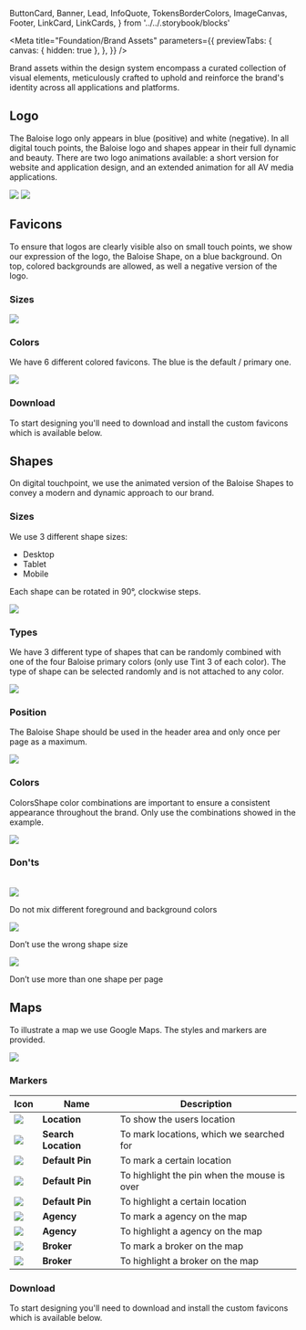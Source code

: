   ButtonCard,
  Banner,
  Lead,
  InfoQuote,
  TokensBorderColors,
  ImageCanvas,
  Footer,
  LinkCard,
  LinkCards,
} from '../../.storybook/blocks'

<Meta
  title="Foundation/Brand Assets"
  parameters={{
    previewTabs: {
      canvas: { hidden: true },
    },
  }}
/>

<Banner label="Brand Assets" section="Foundation" color="purple" puzzle />

<Lead>
  Brand assets within the design system encompass a curated collection of visual elements, meticulously crafted to
  uphold and reinforce the brand's identity across all applications and platforms.
</Lead>

## Logo

The Baloise logo only appears in blue (positive) and white (negative). In all digital touch points,
the Baloise logo and shapes appear in their full dynamic and beauty. There are two logo animations available:
a short version for website and application design, and an extended animation for all AV media applications.


<ImageCanvas>
  <img src={Logo1} />
  <img src={Logo2} />
</ImageCanvas>

## Favicons

To ensure that logos are clearly visible also on small touch points, we show our expression of the logo,
the Baloise Shape, on a blue background. On top, colored backgrounds are allowed, as well a negative version of the logo.


### Sizes

<ImageCanvas>
  <img src={FaviconSizes} />
</ImageCanvas>

### Colors

We have 6 different colored favicons. The blue is the default / primary one.

<ImageCanvas>
  <img src={FaviconColors} />
</ImageCanvas>

### Download

To start designing you'll need to download and install the custom favicons which is available below.

<ButtonCard label="favicons.zip" description="Our favicons files" link="/assets/download/favicons.zip">
  <bal-icon name="download" size="medium" />
</ButtonCard>

## Shapes

On digital touchpoint, we use the animated version of the Baloise Shapes to convey a modern and dynamic approach to our brand.


### Sizes

We use 3 different shape sizes:

- Desktop
- Tablet
- Mobile

Each shape can be rotated in 90°, clockwise steps.

<ImageCanvas>
  <img src={ShapeSizes} />
</ImageCanvas>


### Types

We have 3 different type of shapes that can be randomly combined with one of the four Baloise primary colors (only
use Tint 3 of each color). The type of shape can be selected randomly and is not attached to any color.

<ImageCanvas>
  <img src={ShapeTypes} />
</ImageCanvas>


### Position

The Baloise Shape should be used in the header area and only once per page as a maximum.

<ImageCanvas size="large">
  <img src={ShapePosition} />
</ImageCanvas>


### Colors

ColorsShape color combinations are important to ensure a consistent appearance throughout the brand. Only use the
combinations showed in the example.

<ImageCanvas size="large">
  <img src={ShapeColors} />
</ImageCanvas>

### Don'ts


<br />
<div className="columns">
  <div className="column is-4">
    <img src={ShapeDoNot1} />
    <p>Do not mix different foreground and background colors</p>
  </div>
  <div className="column is-4">
    <img src={ShapeDoNot2} />
    <p>Don’t use the wrong shape size</p>
  </div>
  <div className="column is-4">
    <img src={ShapeDoNot3} />
    <p>Don’t use more than one shape per page</p>
  </div>
</div>

## Maps

To illustrate a map we use Google Maps. The styles and markers are provided.


<img src={Maps} />

### Markers




<table>
  <thead>
    <tr>
      <th>Icon</th>
      <th>Name</th>
      <th>Description</th>
    </tr>
  </thead>
  <tbody>
    <tr>
      <td>
        <img src={MapsLocation} />
      </td>
      <td>
        <b>Location</b>
      </td>
      <td>To show the users location</td>
    </tr>
    <tr>
      <td>
        <img src={MapsSearchLocation} />
      </td>
      <td>
        <b>Search Location</b>
      </td>
      <td>To mark locations, which we searched for</td>
    </tr>
    <tr>
      <td>
        <img src={MapsDefault} />
      </td>
      <td>
        <b>Default Pin</b>
      </td>
      <td>To mark a certain location</td>
    </tr>
    <tr>
      <td>
        <img src={MapsDefaultHover} />
      </td>
      <td>
        <b>Default Pin</b>
      </td>
      <td>To highlight the pin when the mouse is over</td>
    </tr>
    <tr>
      <td>
        <img src={MapsDefaultActive} />
      </td>
      <td>
        <b>Default Pin</b>
      </td>
      <td>To highlight a certain location</td>
    </tr>
    <tr>
      <td>
        <img src={MapsAgency} />
      </td>
      <td>
        <b>Agency</b>
      </td>
      <td>To mark a agency on the map</td>
    </tr>
    <tr>
      <td>
        <img src={MapsAgencyActive} />
      </td>
      <td>
        <b>Agency</b>
      </td>
      <td>To highlight a agency on the map</td>
    </tr>
    <tr>
      <td>
        <img src={MapsBroker} />
      </td>
      <td>
        <b>Broker</b>
      </td>
      <td>To mark a broker on the map</td>
    </tr>
    <tr>
      <td>
        <img src={MapsBrokerActive} />
      </td>
      <td>
        <b>Broker</b>
      </td>
      <td>To highlight a broker on the map</td>
    </tr>
  </tbody>
</table>

### Download

To start designing you'll need to download and install the custom favicons which is available below.

<ButtonCard label="map-markers.zip" description="Our map icons" link="/assets/download/map-markers.zip">
  <bal-icon name="download" size="medium" />
</ButtonCard>

<Footer>
  <LinkCards>
    <LinkCard
      pageTitle="Foundation/Design Tokens"
      description="We use design tokens to replace hard-coded values in order to ensure a better consistency"
    />
  </LinkCards>
</Footer>
